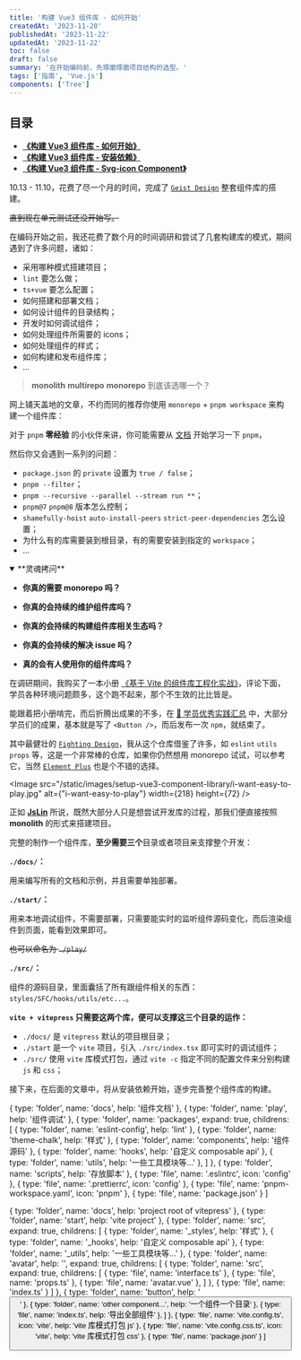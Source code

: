 ```yaml
---
title: '构建 Vue3 组件库 - 如何开始'
createdAt: '2023-11-20'
publishedAt: '2023-11-22'
updatedAt: '2023-11-22'
toc: false
draft: false
summary: '在开始编码前，先琢磨琢磨项目结构的选型。'
tags: ['指南', 'Vue.js']
components: ['Tree']
---
```


## 目录

- [**《构建 Vue3 组件库 - 如何开始》**](/posts/setup-vue3-component-library/how-to-start)
- [**《构建 Vue3 组件库 - 安装依赖》**](/posts/setup-vue3-component-library/install-deps)
- [**《构建 Vue3 组件库 - Svg-icon Component》**](/posts/setup-vue3-component-library/svg-icons)

10.13 - 11.10，花费了尽一个月的时间，完成了 [`Geist Design`](https://geist-design.lovchun.com/) 整套组件库的搭建。

~~直到现在单元测试还没开始写。~~

在编码开始之前，我还花费了数个月的时间调研和尝试了几套构建库的模式，期间遇到了许多问题，诸如：

- 采用哪种模式搭建项目；
- `lint` 要怎么做；
- `ts+vue` 要怎么配置；
- 如何搭建和部署文档；
- 如何设计组件的目录结构；
- 开发时如何调试组件；
- 如何处理组件所需要的 icons；
- 如何处理组件的样式；
- 如何构建和发布组件库；
- ...

> **monolith** **multirepo** **monorepo** 到底该选哪一个？

网上铺天盖地的文章，不约而同的推荐你使用 `monorepo` + `pnpm workspace` 来构建一个组件库：

<Tree data={MonoRepoStructure} />

对于 `pnpm` **零经验** 的小伙伴来讲，你可能需要从 [文档](https://pnpm.io/zh/installation) 开始学习一下 `pnpm`，

然后你又会遇到一系列的问题：

- `package.json` 的 `private` 设置为 `true / false`；
- `pnpm --filter`；
- `pnpm --recursive --parallel --stream run **`；
- `pnpm@7` `pnpm@8` 版本怎么控制；
- `shamefully-hoist` `auto-install-peers` `strict-peer-dependencies` 怎么设置；
- 为什么有的库需要装到根目录，有的需要安装到指定的 `workspace`；
- ...

<details open>
  <summary className="cursor-pointer">**灵魂拷问**</summary>

  * **你真的需要 monorepo 吗？**

  * **你真的会持续的维护组件库吗？**

  * **你真的会持续的构建组件库相关生态吗？**

  * **你真的会持续的解决 issue 吗？**

  * **真的会有人使用你的组件库吗？**

</details>

在调研期间，我购买了一本小册 [《基于 Vite 的组件库工程化实战》](https://s.juejin.cn/ds/iRCGnt8v/)，评论下面，学员各种环境问题颇多，这个跑不起来，那个不生效的比比皆是。

能跟着把小册啃完，而后折腾出成果的不多，在 [🚀 学员优秀实践汇总](https://github.com/smarty-team/smarty-admin/issues/17) 中，大部分学员们的成果，基本就是写了 `<Button />`，而后发布一次 `npm`，就结束了。

其中最健壮的 [`Fighting Design`](https://github.com/FightingDesign/fighting-design)，我从这个仓库借鉴了许多，如 `eslint` `utils` `props` 等，这是一个非常棒的仓库，如果你仍然想用 monorepo 试试，可以参考它，当然 [`Element Plus`](https://github.com/element-plus/element-plus) 也是个不错的选择。

<Image
  src="/static/images/setup-vue3-component-library/i-want-easy-to-play.jpg"
  alt={"i-want-easy-to-play"}
  width={218}
  height={72}
/>

正如 [**JsLin**](https://github.com/JslinSir) 所说，既然大部分人只是想尝试开发库的过程，那我们便直接按照 **monolith** 的形式来搭建项目。

完整的制作一个组件库，**至少需要三个**目录或者项目来支撑整个开发：

**`./docs/`：**

用来编写所有的文档和示例，并且需要单独部署。

**`./start/`：**

用来本地调试组件，不需要部署，只需要能实时的监听组件源码变化，而后渲染组件到页面，能看到效果即可。

~~也可以命名为 `./play/`~~

**`./src/`：**

组件的源码目录，里面囊括了所有跟组件相关的东西：`styles/SFC/hooks/utils/etc...`。

<Tree data={MonolithStructure} />

**`vite + vitepress` 只需要这两个库，便可以支撑这三个目录的运作：**

- `./docs/` 是 `vitepress` 默认的项目根目录；
- `./start` 是一个 `vite` 项目，引入 `./src/index.tsx` 即可实时的调试组件；
- `./src/` 使用 `vite` 库模式打包，通过 `vite -c` 指定不同的配置文件来分别构建 `js` 和 `css`；

接下来，在后面的文章中，将从安装依赖开始，逐步完善整个组件库的构建。

  {
    type: 'folder',
    name: 'docs',
    help: '组件文档'
  },
  {
    type: 'folder',
    name: 'play',
    help: '组件调试'
  },
  {
    type: 'folder',
    name: 'packages',
    expand: true,
    childrens: [
      { type: 'folder', name: 'eslint-config', help: 'lint' },
      { type: 'folder', name: 'theme-chalk', help: '样式' },
      { type: 'folder', name: 'components', help: '组件源码' },
      { type: 'folder', name: 'hooks', help: '自定义 composable api' },
      { type: 'folder', name: 'utils', help: '一些工具模块等...' },
    ]
  },
  {
    type: 'folder',
    name: 'scripts',
    help: '存放脚本'
  },
  {
    type: 'file',
    name: '.eslintrc',
    icon: 'config'
  },
  {
    type: 'file',
    name: '.prettierrc',
    icon: 'config'
  },
  {
    type: 'file',
    name: 'pnpm-workspace.yaml',
    icon: 'pnpm'
  },
  {
    type: 'file',
    name: 'package.json'
  }
]

  {
    type: 'folder',
    name: 'docs',
    help: 'project root of vitepress'
  },
  {
    type: 'folder',
    name: 'start',
    help: 'vite project'
  },
  {
    type: 'folder',
    name: 'src',
    expand: true,
    childrens: [
      { type: 'folder', name: '_styles', help: '样式' },
      { type: 'folder', name: '_hooks', help: '自定义 composable api' },
      { type: 'folder', name: '_utils', help: '一些工具模块等...' },
      { 
        type: 'folder', 
        name: 'avatar', 
        help: '<Avatar />', 
        expand: true,
        childrens: [
          { 
            type: 'folder', 
            name: 'src',
            expand: true,
            childrens: [
              { type: 'file', name: 'interface.ts' },
              { type: 'file', name: 'props.ts' },
              { type: 'file', name: 'avatar.vue' },
            ]
          },
          { type: 'file', name: 'index.ts' }
        ] 
      },
      { type: 'folder', name: 'button', help: '<Button />' },
      { type: 'folder', name: 'other component...', help: '一个组件一个目录' },
      { type: 'file', name: 'index.ts', help: '导出全部组件' },
    ]
  },
  {
    type: 'file',
    name: 'vite.config.ts',
    icon: 'vite',
    help: 'vite 库模式打包 js'
  },
  {
    type: 'file',
    name: 'vite.config.css.ts',
    icon: 'vite',
    help: 'vite 库模式打包 css'
  },
  {
    type: 'file',
    name: 'package.json'
  }
]